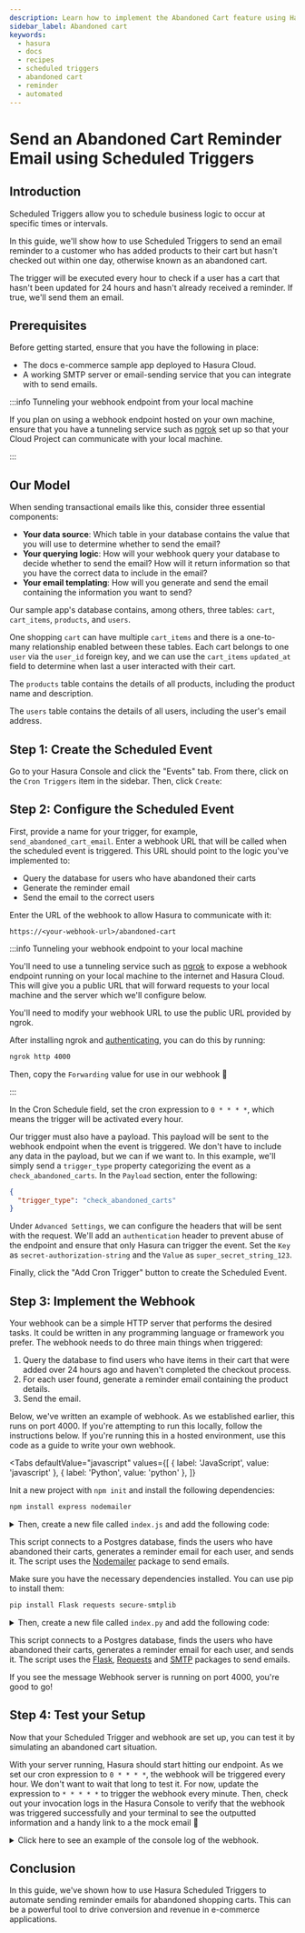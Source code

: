 ```yaml
---
description: Learn how to implement the Abandoned Cart feature using Hasura Scheduled Triggers.
sidebar_label: Abandoned cart
keywords:
  - hasura
  - docs
  - recipes
  - scheduled triggers
  - abandoned cart
  - reminder
  - automated
---
```



# Send an Abandoned Cart Reminder Email using Scheduled Triggers

## Introduction

Scheduled Triggers allow you to schedule business logic to occur at specific times or intervals.

In this guide, we'll show how to use Scheduled Triggers to send an email reminder to a customer who has added products
to their cart but hasn't checked out within one day, otherwise known as an abandoned cart.

The trigger will be executed every hour to check if a user has a cart that hasn't been updated for 24 hours and hasn't
already received a reminder. If true, we'll send them an email.

<SampleAppBlock dependent />

## Prerequisites

Before getting started, ensure that you have the following in place:

- The docs e-commerce sample app deployed to Hasura Cloud.
- A working SMTP server or email-sending service that you can integrate with to send emails.

:::info Tunneling your webhook endpoint from your local machine

If you plan on using a webhook endpoint hosted on your own machine, ensure that you have a tunneling service such as
[ngrok](https://ngrok.com/) set up so that your Cloud Project can communicate with your local machine.

:::

## Our Model

When sending transactional emails like this, consider three essential components:

- **Your data source**: Which table in your database contains the value that you will use to determine whether to send
  the email?
- **Your querying logic**: How will your webhook query your database to decide whether to send the email? How will it
  return information so that you have the correct data to include in the email?
- **Your email templating**: How will you generate and send the email containing the information you want to send?

Our sample app's database contains, among others, three tables: `cart`, `cart_items`, `products`, and `users`.

One shopping `cart` can have multiple `cart_items` and there is a one-to-many relationship enabled between these tables.
Each cart belongs to one `user` via the `user_id` foreign key, and we can use the `cart_items` `updated_at` field to
determine when last a user interacted with their cart.

The `products` table contains the details of all products, including the product name and description.

The `users` table contains the details of all users, including the user's email address.

## Step 1: Create the Scheduled Event

Go to your Hasura Console and click the "Events" tab. From there, click on the `Cron Triggers` item in the sidebar.
Then, click `Create`:

<Thumbnail
  src="/img/scheduled-triggers/scheduled-triggers_getting-started-guide_2.18.0_click-create.png"
  alt="Hasura Scheduled Trigger architecture"
  width="1000"
/>

## Step 2: Configure the Scheduled Event

First, provide a name for your trigger, for example, `send_abandoned_cart_email`. Enter a webhook URL that will be
called when the scheduled event is triggered. This URL should point to the logic you've implemented to:

- Query the database for users who have abandoned their carts
- Generate the reminder email
- Send the email to the correct users

Enter the URL of the webhook to allow Hasura to communicate with it:

```
https://<your-webhook-url>/abandoned-cart
```

:::info Tunneling your webhook endpoint to your local machine

You'll need to use a tunneling service such as [ngrok](https://ngrok.com/) to expose a webhook endpoint running on your
local machine to the internet and Hasura Cloud. This will give you a public URL that will forward requests to your local
machine and the server which we'll configure below.

You'll need to modify your webhook URL to use the public URL provided by ngrok.

After installing ngrok and
[authenticating](https://ngrok.com/docs/secure-tunnels/ngrok-agent/tunnel-authtokens/#:~:text=Once%20you've%20signed%20up,make%20installing%20the%20authtoken%20simple.),
you can do this by running:

```bash
ngrok http 4000
```

Then, copy the `Forwarding` value for use in our webhook 🎉

:::

In the Cron Schedule field, set the cron expression to `0 * * * *`, which means the trigger will be activated every
hour.

Our trigger must also have a payload. This payload will be sent to the webhook endpoint when the event is triggered. We
don't have to include any data in the payload, but we can if we want to. In this example, we'll simply send a
`trigger_type` property categorizing the event as a `check_abandoned_carts`. In the `Payload` section, enter the
following:

```json
{
  "trigger_type": "check_abandoned_carts"
}
```

Under `Advanced Settings`, we can configure the headers that will be sent with the request. We'll add an
`authentication` header to prevent abuse of the endpoint and ensure that only Hasura can trigger the event. Set the
`Key` as `secret-authorization-string` and the `Value` as `super_secret_string_123`.

<Thumbnail
  src="/img/scheduled-triggers/scheduled-triggers_recipes_review-request_auth-header.png"
  alt="Hasura Scheduled Trigger architecture"
  width="1000"
/>

Finally, click the "Add Cron Trigger" button to create the Scheduled Event.

## Step 3: Implement the Webhook

Your webhook can be a simple HTTP server that performs the desired tasks. It could be written in any programming
language or framework you prefer. The webhook needs to do three main things when triggered:

1. Query the database to find users who have items in their cart that were added over 24 hours ago and haven't completed
   the checkout process.
2. For each user found, generate a reminder email containing the product details.
3. Send the email.

Below, we've written an example of webhook. As we established earlier, this runs on port 4000. If you're attempting to
run this locally, follow the instructions below. If you're running this in a hosted environment, use this code as a
guide to write your own webhook.

<Tabs
  defaultValue="javascript"
  values={[
    { label: 'JavaScript', value: 'javascript' },
    { label: 'Python', value: 'python' },
  ]}
>
<TabItem value="javascript">

Init a new project with `npm init` and install the following dependencies:

```bash
npm install express nodemailer
```

<details>
<summary>
Then, create a new file called <code>index.js</code> and add the following code:
</summary>

```javascript
const express = require('express');
const nodemailer = require('nodemailer');

const app = express();

// Create a Nodemailer transporter using Ethereal email service
// Ideally, this configuration would be stored somewhere else
nodemailer.createTestAccount((err, account) => {
  if (err) {
    console.error('Failed to create a testing account. ' + err.message);
    return process.exit(1);
  }

  // If all goes as planned, here's the console telling us we're 👍
  console.log('Credentials obtained, listening on the webhook...');

  // Create a transporter object for nodemailer
  const transporter = nodemailer.createTransport({
    host: 'smtp.ethereal.email',
    port: 587,
    secure: false,
    auth: {
      user: account.user,
      pass: account.pass,
    },
  });

  // Our route for the webhook
  app.post('/abandoned-cart', async (req, res) => {
    // confirm the auth header is correct — ideally, you'd keep the secret in an environment variable
    const authHeader = req.headers['secret-authorization-string'];
    if (authHeader !== 'super_secret_string_123') {
      return res.status(401).json({
        message: 'Unauthorized',
      });
    }

    // get our date ready for the query
    const today = new Date();
    const aDayAgo = new Date(today.getTime() - 24 * 60 * 60 * 1000);
    const formattedDate = aDayAgo.toISOString();

    // Fetch the data from our Hasura instance
    async function getRecentNoReminderCarts() {
      const response = await fetch('<YOUR_CLOUD_PROJECT_ENDPOINT>', {
        method: 'POST',
        headers: {
          'Content-Type': 'application/json',
          'x-hasura-admin-secret': '<YOUR_ADMIN_SECRET>',
        },
        body: JSON.stringify({
          query: `
            query EmailsOfUsersWithAbandonedCarts($updated_date: timestamptz!) {
              carts(where: {_and: {is_reminder_sent: {_eq: false}, cart_items: {updated_at: {_lt: $updated_date}}}}) {
                id
                created_at
                user_id
                is_reminder_sent
                user {
                  id
                  email
                  name
                }
              }
            }
          `,
          variables: {
            updated_date: formattedDate,
          },
        }),
      });
      const { data } = await response.json();
      const { carts } = data;
      return carts || [];
    }

    let carts = await getRecentNoReminderCarts();

    console.log('carts: ', JSON.stringify(carts, null, 2));

    // map over the data and send an email to each customer
    async function sendAbandonedCartReminders(carts) {
      let outcomes = [];
      for (let i = 0; i < carts.length; i++) {
        const cart = carts[i];
        // Create a message object
        const message = {
          from: 'SuperStore.com <sender@SuperStore.com>',
          to: `${cart.user.name} <${cart.user.email}>`,
          subject: `You've left items in your cart, ${cart.user.name.split(' ')[0]}!`,
          text: `Hi ${
            cart.user.name.split(' ')[0]
          }, it seems you've left some items in your cart. Don't forget to check out!`,
        };

        // Send the message using the Nodemailer transporter
        const info = await transporter.sendMail(message);

        // Log the message info
        console.log(`\nMessage sent to ${cart.user.name}: ${nodemailer.getTestMessageUrl(info)}`);

        // add the info to the outcomes array
        outcomes.push({
          messageId: info.messageId,
          previewUrl: nodemailer.getTestMessageUrl(info),
        });
      }
      return outcomes;
    }

    await sendAbandonedCartReminders(carts);

    // Return a JSON response to the client
    res.json({
      message: 'Abandoned cart reminders sent!',
    });

    // Here we would run a query to update the database to mark the carts as having received a reminder but we will
    // leave this out for ease of demonstration.
  });

  // Start the server
  app.listen(4000, () => {
    console.log('Server started on port 4000');
  });
});
```

</details>

This script connects to a Postgres database, finds the users who have abandoned their carts, generates a reminder email
for each user, and sends it. The script uses the [Nodemailer](https://nodemailer.com/about/) package to send emails.

</TabItem>

<TabItem value="python">

Make sure you have the necessary dependencies installed. You can use pip to install them:

```bash
pip install Flask requests secure-smtplib
```

<details>
<summary>
Then, create a new file called <code>index.py</code> and add the following code:
</summary>

```python
from flask import Flask, request, jsonify
import smtplib
import requests
from email.mime.text import MIMEText
from email.mime.multipart import MIMEMultipart
from datetime import datetime, timedelta

app = Flask(__name__)

# function to send emails
def send_email(user_email, user_name):
    # configure your SMTP server
    smtp_server = 'smtp.ethereal.email'
    smtp_port = 587
    smtp_user = '<YOUR_SMTP_USERNAME>'
    smtp_pass = '<YOUR_SMTP_PASSWORD>'

    # create an SMTP connection
    with smtplib.SMTP(smtp_server, smtp_port) as server:
          try:
              server.starttls()
              server.login(smtp_user, smtp_pass)
          except Exception as e:
              print(f"An error occurred while creating the SMTP server: {e}\nWe'll print the message to the terminal\n")
    
          # compose the email
          subject = f"You've left items in your cart, {user_name.split(' ')[0]}!"
          body = f"Hi {user_name.split(' ')[0]}, it seems you've left some items in your cart. Don't forget to check out!"
          sender = 'sender@SuperStore.com'
          recipient = user_email
    
          msg = MIMEMultipart()
          msg['From'] = sender
          msg['To'] = recipient
          msg['Subject'] = subject
          msg.attach(MIMEText(body, 'plain'))
    
          # send the email
          try:
              server.sendmail(sender, recipient, msg.as_string())
          except Exception as e:
              print(f"From: {msg['From']}\nTo: {msg['To']}\nSubject: {msg['Subject']}\n{body}")

# function to fetch data from our Hasura instance
def get_abandoned_carts():
    cloud_project_endpoint = '<YOUR_CLOUD_PROJECT_ENDPOINT>'
    admin_secret = '<YOUR_ADMIN_SECRET>'

    headers = {
        'Content-Type': 'application/json',
        'x-hasura-admin-secret': admin_secret
    }

    query = '''
    query EmailsOfUsersWithAbandonedCarts($updated_date: timestamptz!) {
        carts(where: {
            _and: {
                is_reminder_sent: {_eq: false},
                cart_items: {updated_at: {_lt: $updated_date}}
            }
        }) {
            id
            created_at
            user_id
            is_reminder_sent
            user {
                id
                email
                name
            }
        }
    }
    '''

    # setup formatted time and date for the query
    aDayAgo = datetime.now() - timedelta(days = 1)
    formattedDate = aDayAgo.isoformat()
    variables = {'updated_date': formattedDate}

    # make the query and process the results
    response = requests.post(cloud_project_endpoint, json={'query': query, 'variables': variables}, headers=headers)
    data = response.json()
    return data.get('data', {}).get('carts', [])

# route for the webhook
@app.route('/abandoned-cart', methods=['POST'])
def abandoned_cart():
    # confirm the auth header is correct — ideally, you'd keep the secret in an environment variable
    auth_header = request.headers.get('secret-authorization-string')
    if auth_header != 'super_secret_string_123':
        return jsonify({'message': 'Unauthorized'}), 401

    # fetch and process abandoned carts
    carts = get_abandoned_carts()

    # send email for individual abandoned cart
    for cart in carts:
        user_email = cart['user']['email']
        user_name = cart['user']['name']
        send_email(user_email, user_name)

    return jsonify({'message': 'Abandoned cart reminders sent!'})
    # Here we would run a query to update the database to mark the carts as having received a reminder but we will
    # leave this out for ease of demonstration.

if __name__ == '__main__':
    app.run(port=4000)
```

</details>

This script connects to a Postgres database, finds the users who have abandoned their carts, generates a reminder email
for each user, and sends it. The script uses the [Flask](https://flask.palletsprojects.com/en/3.0.x/),
[Requests](https://pypi.org/project/requests/) and [SMTP](https://docs.python.org/3/library/smtplib.html) packages to
send emails.

</TabItem>
</Tabs>

If you see the message Webhook server is running on port 4000, you're good to go!

## Step 4: Test your Setup

Now that your Scheduled Trigger and webhook are set up, you can test it by simulating an abandoned cart situation.

With your server running, Hasura should start hitting our endpoint. As we set our cron expression to `0 * * * *`, the
webhook will be triggered every hour. We don't want to wait that long to test it. For now, update the expression to
`* * * * *` to trigger the webhook every minute. Then, check out your invocation logs in the Hasura Console to verify
that the webhook was triggered successfully and your terminal to see the outputted information and a handy link to a the
mock email 🎉

<details>

<summary>Click here to see an example of the console log of the webhook.</summary>

```
carts:  [
  {
    "id": "e2f27008-673d-11ed-8a24-7224baf239e5",
    "created_at": "2023-08-20T16:22:21.68884+00:00",
    "user_id": "7cf0a66c-65b7-11ed-b904-fb49f034fbbb",
    "is_reminder_sent": false,
    "user": {
      "id": "7cf0a66c-65b7-11ed-b904-fb49f034fbbb",
      "email": "seandemo@hasura.io",
      "name": "Sean"
    }
  },
  {
    "id": "e6e0edc0-673d-11ed-8a25-7224baf239e5",
    "created_at": "2023-08-20T12:22:21.68884+00:00",
    "user_id": "82001336-65b7-11ed-b905-7fa26a16d198",
    "is_reminder_sent": false,
    "user": {
      "id": "82001336-65b7-11ed-b905-7fa26a16d198",
      "email": "robdemo@hasura.io",
      "name": "Rob"
    }
  },
  {
    "id": "ea226f5e-673d-11ed-8a26-7224baf239e5",
    "created_at": "2023-08-20T02:22:21.68884+00:00",
    "user_id": "86d5fba0-65b7-11ed-b906-afb985970e2e",
    "is_reminder_sent": false,
    "user": {
      "id": "86d5fba0-65b7-11ed-b906-afb985970e2e",
      "email": "mariondemo@hasura.io",
      "name": "Marion"
    }
  },
  {
    "id": "ee2c0948-673d-11ed-8a27-7224baf239e5",
    "created_at": "2023-08-20T20:22:21.68884+00:00",
    "user_id": "8dea1160-65b7-11ed-b907-e3c5123cb650",
    "is_reminder_sent": false,
    "user": {
      "id": "8dea1160-65b7-11ed-b907-e3c5123cb650",
      "email": "sandeepdemo@hasura.io",
      "name": "Sandeep"
    }
  },
  {
    "id": "f11e43aa-673d-11ed-8a28-7224baf239e5",
    "created_at": "2023-08-20T20:22:21.68884+00:00",
    "user_id": "9bd9d300-65b7-11ed-b908-571fef22d2ba",
    "is_reminder_sent": false,
    "user": {
      "id": "9bd9d300-65b7-11ed-b908-571fef22d2ba",
      "email": "abbydemo@hasura.io",
      "name": "Abby"
    }
  }
]

Message sent to Sean: https://ethereal.email/message/ZOOv8vpfkoUaaaERZOOwe8.vdLF4IYAAAAAAC9ZopFVSeISEbido2clhdIY

Message sent to Rob: https://ethereal.email/message/ZOOv8vpfkoUaaaERZOOwfbf8ObJ559KGAAAADNWlylfrS2nLoNm08jGBs8U

Message sent to Marion: https://ethereal.email/message/ZOOv8vpfkoUaaaERZOOwf8.vdLF4IYADAAAADeBzopphA4UxwgtGz41In74

Message sent to Sandeep: https://ethereal.email/message/ZOOv8vpfkoUaaaERZOOwgfNxowjZihTyAAAADnGmSjpMKPsxQbwhwmVjlcE

Message sent to Abby: https://ethereal.email/message/ZOOv8vpfkoUaaaERZOOwg.NxowjZihT1AAAAD-Lx3fc0Cofq6XFMj6bn69E
```

</details>

## Conclusion

In this guide, we've shown how to use Hasura Scheduled Triggers to automate sending reminder emails for abandoned
shopping carts. This can be a powerful tool to drive conversion and revenue in e-commerce applications.
